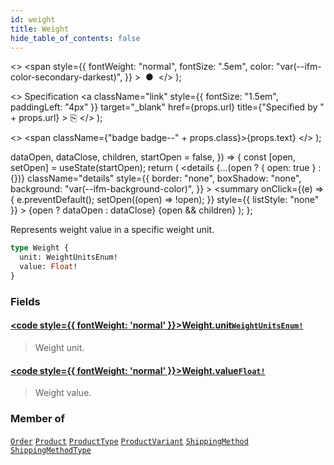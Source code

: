 ```yaml
---
id: weight
title: Weight
hide_table_of_contents: false
---
```


  <>
    <span
      style={{
        fontWeight: "normal",
        fontSize: ".5em",
        color: "var(--ifm-color-secondary-darkest)",
      }}
    >
      &nbsp;●&nbsp;
    </span>
  </>
);

  <>
    Specification
    <a
      className="link"
      style={{ fontSize: "1.5em", paddingLeft: "4px" }}
      target="\_blank"
      href={props.url}
      title={"Specified by " + props.url}
    >
      ⎘
    </a>
  </>
);

  <>
    <span className={"badge badge--" + props.class}>{props.text}</span>
  </>
);


  dataOpen,
  dataClose,
  children,
  startOpen = false,
}) => {
  const [open, setOpen] = useState(startOpen);
  return (
    <details
      {...(open ? { open: true } : {})}
      className="details"
      style={{
        border: "none",
        boxShadow: "none",
        background: "var(--ifm-background-color)",
      }}
    >
      <summary
        onClick={(e) => {
          e.preventDefault();
          setOpen((open) => !open);
        }}
        style={{ listStyle: "none" }}
      >
        {open ? dataOpen : dataClose}
      </summary>
      {open && children}
    </details>
  );
};

Represents weight value in a specific weight unit.

```graphql
type Weight {
  unit: WeightUnitsEnum!
  value: Float!
}
```

### Fields

#### [<code style={{ fontWeight: 'normal' }}>Weight.<b>unit</b></code>](#)<Bullet />[`WeightUnitsEnum!`](../../../api-storefront/miscellaneous/enums/weight-units-enum) <Badge class="secondary" text="non-null"/> <Badge class="secondary" text="enum"/>

> Weight unit.

#### [<code style={{ fontWeight: 'normal' }}>Weight.<b>value</b></code>](#)<Bullet />[`Float!`](../../../api-storefront/miscellaneous/scalars/float) <Badge class="secondary" text="non-null"/> <Badge class="secondary" text="scalar"/>

> Weight value.

### Member of

[`Order`](../../../api-storefront/orders/objects/order) <Badge class="secondary" text="object"/><Bullet />[`Product`](../../../api-storefront/products/objects/product) <Badge class="secondary" text="object"/><Bullet />[`ProductType`](../../../api-storefront/products/objects/product-type) <Badge class="secondary" text="object"/><Bullet />[`ProductVariant`](../../../api-storefront/products/objects/product-variant) <Badge class="secondary" text="object"/><Bullet />[`ShippingMethod`](../../../api-storefront/shipping/objects/shipping-method) <Badge class="secondary" text="object"/><Bullet />[`ShippingMethodType`](../../../api-storefront/shipping/objects/shipping-method-type) <Badge class="secondary" text="object"/>

